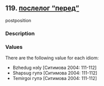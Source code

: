 ## 119. <a href =  'https://agricolamz.github.io/The_Circassian_Isoglosses_Database/119.html' target='_blank'>послелог "перед"</a>
postposition

### Description



### Values
There are the following value for each idiom:

* Bzhedug  нэIу [Ситимова 2004: 111-112] 
* Shapsug  гупэ [Ситимова 2004: 111-112] 
* Temirgoi  гупэ [Ситимова 2004: 111-112] 


